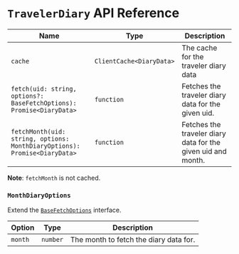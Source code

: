 # `TravelerDiary` API Reference

| Name                                                                      | Type                     | Description                                                  |
| ------------------------------------------------------------------------- | ------------------------ | ------------------------------------------------------------ |
| `cache`                                                                   | `ClientCache<DiaryData>` | The cache for the traveler diary data                        |
| `fetch(uid: string, options?: BaseFetchOptions): Promise<DiaryData>`      | `function`               | Fetches the traveler diary data for the given uid.           |
| `fetchMonth(uid: string, options: MonthDiaryOptions): Promise<DiaryData>` | `function`               | Fetches the traveler diary data for the given uid and month. |

**Note**: `fetchMonth` is not cached.

### `MonthDiaryOptions`

Extend the [`BaseFetchOptions`](/api_reference/routes/base) interface.

| Option  | Type     | Description                            |
| ------- | -------- | -------------------------------------- |
| `month` | `number` | The month to fetch the diary data for. |
